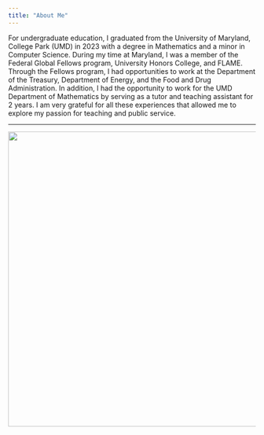 ```yaml
---
title: "About Me"
---
```

For undergraduate education, I graduated from the University of Maryland, College Park (UMD) in 2023 with a degree in Mathematics and a minor in Computer Science. During my time at Maryland, I was a member of the Federal Global Fellows program, University Honors College, and FLAME. Through the Fellows program, I had opportunities to work at the Department of the Treasury, Department of Energy, and the Food and Drug Administration. In addition, I had the opportunity to work for the UMD Department of Mathematics by serving as a tutor and teaching assistant for 2 years. I am very grateful for all these experiences that allowed me to explore my passion for teaching and public service.

<!--- Some of my hobbies include running, biking, and art. My favorite art forms are charcoal and water color. Feel free to browse through some of my most recent works! --->
<hr>

<!---![](/Users/Xing-Jie Liang/Desktop/Photos/graduation_photo_1.jpg){text-align="center" width="600"}--->
<div style="text-align: center;">
  <!--- <img src="/Users/Xing-Jie Liang/Desktop/Photos/graduation_photo_1.jpg" width="600"> This code only works locally, can't be used along with github--->
    <img src="main/assets/graduation_photo_1.JPG" width="600">
</div>